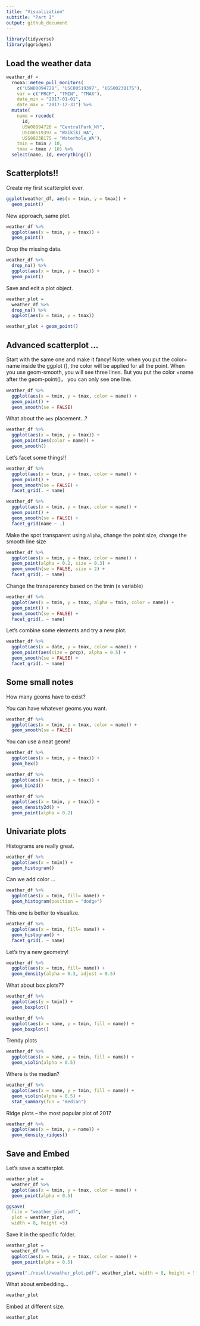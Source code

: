 ```yaml
---
title: "Visualization"
subtitle: "Part I"
output: github_document
---
```


```r
library(tidyverse)
library(ggridges)
```
## Load the weather data

```r
weather_df = 
  rnoaa::meteo_pull_monitors(
    c("USW00094728", "USC00519397", "USS0023B17S"),
    var = c("PRCP", "TMIN", "TMAX"), 
    date_min = "2017-01-01",
    date_max = "2017-12-31") %>%
  mutate(
    name = recode(
      id, 
      USW00094728 = "CentralPark_NY", 
      USC00519397 = "Waikiki_HA",
      USS0023B17S = "Waterhole_WA"),
    tmin = tmin / 10,
    tmax = tmax / 10) %>%
  select(name, id, everything())
```

## Scatterplots!!

Create my first scatterplot ever.

```r
ggplot(weather_df, aes(x = tmin, y = tmax)) + 
  geom_point()
```

New approach, same plot.

```r
weather_df %>% 
  ggplot(aes(x = tmin, y = tmax)) +
  geom_point()
```

Drop the missing data.
```r
weather_df %>% 
  drop_na() %>% 
  ggplot(aes(x = tmin, y = tmax)) +
  geom_point()
```


Save and edit a plot object.

```r
weather_plot =
  weather_df %>% 
  drop_na() %>% 
  ggplot(aes(x = tmin, y = tmax))

weather_plot + geom_point()
```

## Advanced scatterplot ...

Start with the same one and make it fancy!
Note: when you put the color= name inside the ggplot (), the color will be applied for all the point. When you use geom-smooth, you will see three lines. But you put the color =name after the geom-point()， you can only see one line.

```r
weather_df %>% 
  ggplot(aes(x = tmin, y = tmax, color = name)) +
  geom_point() + 
  geom_smooth(se = FALSE)
```

What about the `aes` placement...?

```r
weather_df %>% 
  ggplot(aes(x = tmin, y = tmax)) +
  geom_point(aes(color = name)) + 
  geom_smooth()
```

Let's facet some things!!

```r
weather_df %>% 
  ggplot(aes(x = tmin, y = tmax, color = name)) +
  geom_point() + 
  geom_smooth(se = FALSE) +
  facet_grid(. ~ name)
```

```r
weather_df %>% 
  ggplot(aes(x = tmin, y = tmax, color = name)) +
  geom_point() + 
  geom_smooth(se = FALSE) +
  facet_grid(name ~ .)
```


Make the spot transparent using `alpha`, change the point size, change the smooth line size

```r
weather_df %>% 
  ggplot(aes(x = tmin, y = tmax, color = name)) +
  geom_point(alpha = 0.2, size = 0.3) + 
  geom_smooth(se = FALSE, size = 2) +
  facet_grid(. ~ name)
```

Change the transparency based on the tmin (x variable)

```r
weather_df %>% 
  ggplot(aes(x = tmin, y = tmax, alpha = tmin, color = name)) +
  geom_point() +
  geom_smooth(se = FALSE) +
  facet_grid(. ~ name)
```


Let's combine some elements and try a new plot.

```r
weather_df %>% 
  ggplot(aes(x = date, y = tmax, color = name)) +
  geom_point(aes(size = prcp), alpha = 0.5) +
  geom_smooth(se = FALSE) +
  facet_grid(. ~ name)
```

## Some small notes

How many geoms have to exist?

You can have whatever geoms you want.

```r
weather_df %>% 
  ggplot(aes(x = tmin, y = tmax, color = name)) +
  geom_smooth(se = FALSE) 
```

You can use a neat geom!

```r
weather_df %>% 
  ggplot(aes(x = tmin, y = tmax)) +
  geom_hex()
```

```r
weather_df %>% 
  ggplot(aes(x = tmin, y = tmax)) +
  geom_bin2d()
```

```r
weather_df %>% 
  ggplot(aes(x = tmin, y = tmax)) +
  geom_density2d() + 
  geom_point(alpha = 0.2)
```

## Univariate plots

Histograms are really great.

```r
weather_df %>% 
  ggplot(aes(x = tmin)) +
  geom_histogram()
```


Can we add color ...

```r
weather_df %>% 
  ggplot(aes(x = tmin, fill= name)) +
  geom_histogram(position = "dodge")
```

This one is better to visualize.

```r
weather_df %>% 
  ggplot(aes(x = tmin, fill= name)) +
  geom_histogram() +
  facet_grid(. ~ name)
```

Let's try a new geometry!

```r
weather_df %>% 
  ggplot(aes(x = tmin, fill= name)) +
  geom_density(alpha = 0.3, adjust = 0.5) 
```

What about box plots??

```r
weather_df %>% 
  ggplot(aes(y = tmin)) +
  geom_boxplot()
```

```r
weather_df %>% 
  ggplot(aes(x = name, y = tmin, fill = name)) +
  geom_boxplot()
```

Trendy plots

```r
weather_df %>% 
  ggplot(aes(x = name, y = tmin, fill = name)) +
  geom_violin(alpha = 0.5)
```

Where is the median?

```r
weather_df %>% 
  ggplot(aes(x = name, y = tmin, fill = name)) +
  geom_violin(alpha = 0.5) +
  stat_summary(fun = "median")
```

Ridge plots -- the most popular plot of 2017

```r
weather_df %>% 
  ggplot(aes(x = tmin, y = name)) +
  geom_density_ridges()
```

## Save and Embed

Let's save a scatterplot.

```r
weather_plot =
  weather_df %>% 
  ggplot(aes(x = tmin, y = tmax, color = name)) +
  geom_point(alpha = 0.5)

ggsave(
  file = "weather_plot.pdf", 
  plot = weather_plot, 
  width = 8, height =5)

```

Save it in the specific folder.

```r
weather_plot =
  weather_df %>% 
  ggplot(aes(x = tmin, y = tmax, color = name)) +
  geom_point(alpha = 0.5)

ggsave("./result/weather_plot.pdf", weather_plot, width = 8, height = 5)

```


What about embedding...

```r
weather_plot
```

Embed at different size.

```r
weather_plot
```










